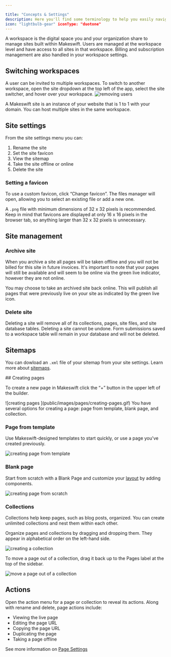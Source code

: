 ```yaml
---

title: "Concepts & Settings"
description: Here you'll find some terminology to help you easily navigate Makeswift.
icon: "lightbulb-gear" iconType: "duotone"
---
```


<Tabs>
  <Tab title="Workspace">

A workspace is the digital space you and your organization share to manage sites built within Makeswift. Users are managed at the workspace level and have access to all sites in that workspace. Billing and subscription management are also handled in your workspace settings.

## Switching workspaces

A user can be invited to multiple workspaces. To switch to another workspace, open the site dropdown at the top left of the app, select the site switcher, and hover over your workspace.
![removing users](public/images/workspace/switch-workspace.gif)

  </Tab>
  <Tab title="Site">
A Makeswift site is an instance of your website that is 1 to 1 with your domain. You can host multiple sites in the same workspace.

## Site settings

From the site settings menu you can:

1. Rename the site
2. Set the site favicon
3. View the sitemap
4. Take the site offline or online
5. Delete the site

### Setting a favicon

To use a custom favicon, click “Change favicon”. The files manager will open, allowing you to select an existing file or add a new one.

A `.png` file with minimum dimensions of 32 x 32 pixels is recommended. Keep in mind that favicons are displayed at only 16 x 16 pixels in the browser tab, so anything larger than 32 x 32 pixels is unnecessary.

## Site management

### Archive site

When you archive a site all pages will be taken offline and you will not be billed for this site in future invoices. It's important to note that your pages will still be available and will seem to be online via the green live indicator, however they are not online.

You may choose to take an archived site back online. This will publish all pages that were previously live on your site as indicated by the green live icon.

### Delete site

Deleting a site will remove all of its collections, pages, site files, and site database tables. Deleting a site cannot be undone. Form submissions saved to a workspace table will remain in your database and will not be deleted.

## Sitemaps

You can dowload an `.xml` file of your sitemap from your site settings. Learn more about [sitemaps](/product/site/sitemaps).

  </Tab>
  <Tab title="Page">
## Creating pages

To create a new page in Makeswift click the “+” button in the upper left of the builder.

<Frame>
  ![creating pages ](public/images/pages/creating-pages.gif) You have several
  options for creating a page: page from template, blank page, and collection.
</Frame>

### Page from template

Use Makeswift-designed templates to start quickly, or use a page you've created previously.

![creating page from template
](public/images/pages/page-from-template.gif)

### Blank page

Start from scratch with a Blank Page and customize your [layout](https://) by adding components.

![creating page from scratch
](public/images/pages/page-from-scratch.gif)

### Collections

Collections help keep pages, such as blog posts, organized. You can create unlimited collections and nest them within each other.

Organize pages and collections by dragging and dropping them. They appear in alphabetical order on the left-hand side.

![creating a collection
](public/images/pages/remove-from-collection.gif)

To move a page out of a collection, drag it back up to the Pages label at the top of the sidebar.

![move a page out of a collection
](public/images/pages/remove-from-collection.gif)

## **Actions**

Open the action menu for a page or collection to reveal its actions. Along with rename and delete, page actions include:

- Viewing the live page
- Editing the page URL
- Copying the page URL
- Duplicating the page
- Taking a page offline

<Note>See more information on [Page Settings](product/page/paths.mdx)</Note>
    </Tab>
  </Tabs>
